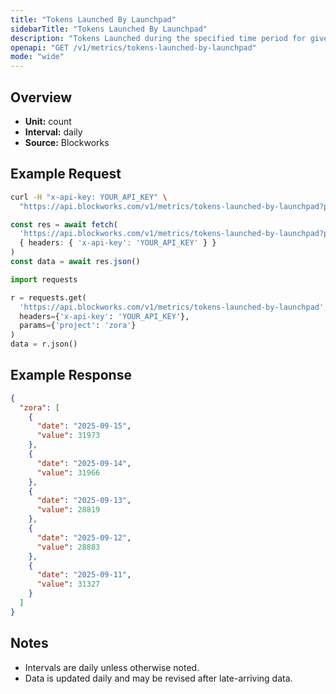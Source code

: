 ```yaml
---
title: "Tokens Launched By Launchpad"
sidebarTitle: "Tokens Launched By Launchpad"
description: "Tokens Launched during the specified time period for given launchpad."
openapi: "GET /v1/metrics/tokens-launched-by-launchpad"
mode: "wide"
---
```


## Overview

- **Unit:** count
- **Interval:** daily
- **Source:** Blockworks

## Example Request

<CodeGroup>

```bash cURL
curl -H "x-api-key: YOUR_API_KEY" \
  "https://api.blockworks.com/v1/metrics/tokens-launched-by-launchpad?project=zora"
```

```typescript TypeScript
const res = await fetch(
  'https://api.blockworks.com/v1/metrics/tokens-launched-by-launchpad?project=zora',
  { headers: { 'x-api-key': 'YOUR_API_KEY' } }
)
const data = await res.json()
```

```python Python
import requests

r = requests.get(
  'https://api.blockworks.com/v1/metrics/tokens-launched-by-launchpad',
  headers={'x-api-key': 'YOUR_API_KEY'},
  params={'project': 'zora'}
)
data = r.json()
```

</CodeGroup>

## Example Response

```json
{
  "zora": [
    {
      "date": "2025-09-15",
      "value": 31973
    },
    {
      "date": "2025-09-14",
      "value": 31966
    },
    {
      "date": "2025-09-13",
      "value": 28819
    },
    {
      "date": "2025-09-12",
      "value": 28883
    },
    {
      "date": "2025-09-11",
      "value": 31327
    }
  ]
}
```

## Notes
- Intervals are daily unless otherwise noted.
- Data is updated daily and may be revised after late-arriving data.